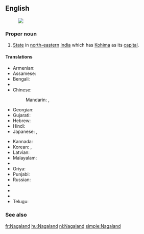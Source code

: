 ==English==
{{wikipedia}}
[[Image:Nagaland in India (disputed hatched).svg|thumb|]]
===Proper noun===
{{en-proper noun}}

# [[State]] in [[north-eastern]] [[India]] which has [[Kohima]] as its [[capital]].

====Translations====
{{trans-top|state}}
* Armenian: {{t-|hy|Նագալենդ|tr=Nagalend}}
* Assamese: {{t|as|নাগালেণ্ড|sc=Beng}}
* Bengali: {{t-|bn|নাগাল্যান্ড|sc=Beng}}
* {{trreq|Chhattisgarhi}}
* Chinese:
*: Mandarin: {{t|cmn|那加蘭邦|sc=Hani}},  {{t|cmn|那加兰邦|tr=Nàjiālán-bāng|sc=Hani}}
* Georgian: {{t-|ka|ნაგალენდი|sc=Geor}}
* Gujarati: {{t|gu|નાગાલેંડ|sc=Gujr}}
* Hebrew: {{t-|he|נאגאלנד}}
* Hindi: {{t-|hi|नागालैंड|tr=nāgālaiṇḍ}}
* Japanese: {{t-|ja|ナガランド州|tr=Nagarando-shū}},  {{t-|ja|ナガランド|tr=Nagarando}}
{{trans-mid}}
* Kannada: {{t|kn|ನಾಗಲ್ಯಂಡ್|sc=Knda}}
* Korean: {{t|ko|나갈랜드 주|sc=Kore}}, {{t|ko|나갈랜드|sc=Kore}}
* Latvian: {{t|lv|Nāgālenda}}
* Malayalam: {{t|ml|നാഗാലാ‌ൻഡ്|sc=Mlym}}
* {{trreq|Marathi}}
* Oriya: {{t|or|ନାଗାଲାଣ୍ଡ|sc=Orya}}
* Punjabi: {{t|pa|ਨਾਗਾਲੈਂਡ|sc=Guru}}
* Russian: {{t-|ru|Нагаленд|m|tr=Nágalend, Nagalénd}}
* {{trreq|Santali}}
* {{trreq|Sikkimese}}
* {{trreq|Tamil}}
* Telugu: {{t+|te|నాగాలాండ్}}
{{trans-bottom}}

===See also===
{{list|en|states of India}}


[[fr:Nagaland]]
[[hu:Nagaland]]
[[nl:Nagaland]]
[[simple:Nagaland]]